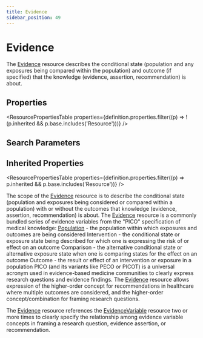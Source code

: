 ```yaml
---
title: Evidence
sidebar_position: 49
---
```


# Evidence

The <a href="/docs/api/fhir/resources/evidence">Evidence</a> resource describes the conditional state (population and any exposures being compared within the population) and outcome (if specified) that the knowledge (evidence, assertion, recommendation) is about.

<Tabs queryString="section">
<TabItem value="schema" label="Schema" default>


## Properties


<ResourcePropertiesTable properties={definition.properties.filter((p) => !(p.inherited && p.base.includes('Resource')))} />

## Search Parameters

<SearchParamsTable searchParams={definition.searchParameters} />

## Inherited Properties

<ResourcePropertiesTable properties={definition.properties.filter((p) => p.inherited && p.base.includes('Resource'))} />

</TabItem>
  <TabItem value="usage" label="Usage">
    <div> <a name="bnc"></a>   <p>The scope of the <a href="/docs/api/fhir/resources/evidence">Evidence</a> resource is to describe the conditional state (population and exposures being considered or compared within a population) with or without the outcomes that knowledge (evidence, assertion, recommendation) is about.  The <a href="/docs/api/fhir/resources/evidence">Evidence</a> resource is a commonly bundled series of evidence variables from the "PICO" specification of medical knowledge:  <a href="/docs/api/fhir/datatypes/population">Population</a> - the population within which exposures and outcomes are being considered  Intervention - the conditional state or exposure state being described for which one is expressing the risk of or effect on an outcome  Comparison - the alternative conditional state or alternative exposure state when one is comparing states for the effect on an outcome  Outcome - the result or effect of an intervention or exposure in a population  PICO (and its variants like PECO or PICOT) is a universal acronym used in evidence-based medicine communities to clearly express research questions and evidence findings.  The <a href="/docs/api/fhir/resources/evidence">Evidence</a> resource allows expression of the higher-order concept for recommendations in healthcare where multiple outcomes are considered, and the higher-order concept/combination for framing research questions.</p>  </div>
    </TabItem>
  <TabItem value="relationships" label="Relationships">
    <div>  <p>The <a href="/docs/api/fhir/resources/evidence">Evidence</a> resource references the <a href="/docs/api/fhir/resources/evidencevariable">EvidenceVariable</a> resource two or more times to clearly specify the relationship among evidence variable concepts in framing a research question, evidence assertion, or recommendation.</p> </div>
    </TabItem>
  
  

</Tabs>
